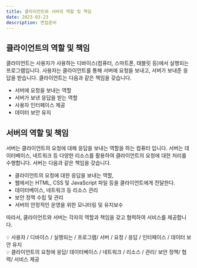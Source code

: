 ```yaml
---
title: 클라이언트와 서버의 역할 및 책임
date: 2023-03-23
description: 면접준비
---
```


## 클라이언트의 역할 및 책임

클라이언트는 사용자가 사용하는 디바이스(컴퓨터, 스마트폰, 태블릿 등)에서 실행되는 프로그램입니다. 사용자는 클라이언트를 통해 서버에 요청을 보내고, 서버가 보내준 응답을 받습니다. 클라이언트는 다음과 같은 책임을 갖습니다.

- 서버에 요청을 보내는 역할
- 서버가 보낸 응답을 받는 역할
- 사용자 인터페이스 제공
- 데이터 보안 유지

## 서버의 역할 및 책임

서버는 클라이언트의 요청에 대해 응답을 보내는 역할을 하는 컴퓨터 입니다. 서버는 데이터베이스, 네트워크 등 다양한 리소스를 활용하여 클라이언트의 요청에 대한 처리를 수행합니다. 서버는 다음과 같은 책임을 갖습니다.

- 클라이언트의 요청에 대한 응답을 보내는 역할,
- 웹에서는 HTML, CSS 및 JavaScript 파일 등을 클라이언트에게 전달한다.
- 데이터베이스, 네트워크 등 리소스 관리
- 보안 정책 수립 및 관리
- 서버의 안정적인 운영을 위한 모니터링 및 유지보수

따라서, 클라이언트와 서버는 각자의 역할과 책임을 갖고 협력하여 서비스를 제공합니다.

<aside>
💡 사용자 / 디바이스 / 실행되는 / 프로그램/ 서버 / 요청 / 응답 / 인터페이스 / 데이터 보안 유지

</aside>

<aside>
💡 클라이언트의 요청에 응답/ 데이터베이스 / 네트워크 / 리소스 / 관리/ 보안 정책/  협력/ 서비스 제공

</aside>
